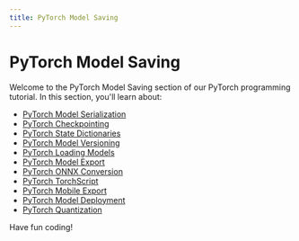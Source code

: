 ```yaml
---
title: PyTorch Model Saving
---
```


# PyTorch Model Saving

Welcome to the PyTorch Model Saving section of our PyTorch programming tutorial. In this section, you'll learn about:

- [PyTorch Model Serialization](./0-pytorch-model-serialization.mdx)
- [PyTorch Checkpointing](./1-pytorch-checkpointing.mdx)
- [PyTorch State Dictionaries](./2-pytorch-state-dictionaries.mdx)
- [PyTorch Model Versioning](./3-pytorch-model-versioning.mdx)
- [PyTorch Loading Models](./4-pytorch-loading-models.mdx)
- [PyTorch Model Export](./5-pytorch-model-export.mdx)
- [PyTorch ONNX Conversion](./6-pytorch-onnx-conversion.mdx)
- [PyTorch TorchScript](./7-pytorch-torchscript.mdx)
- [PyTorch Mobile Export](./8-pytorch-mobile-export.mdx)
- [PyTorch Model Deployment](./9-pytorch-model-deployment.mdx)
- [PyTorch Quantization](./10-pytorch-quantization.mdx)

Have fun coding!